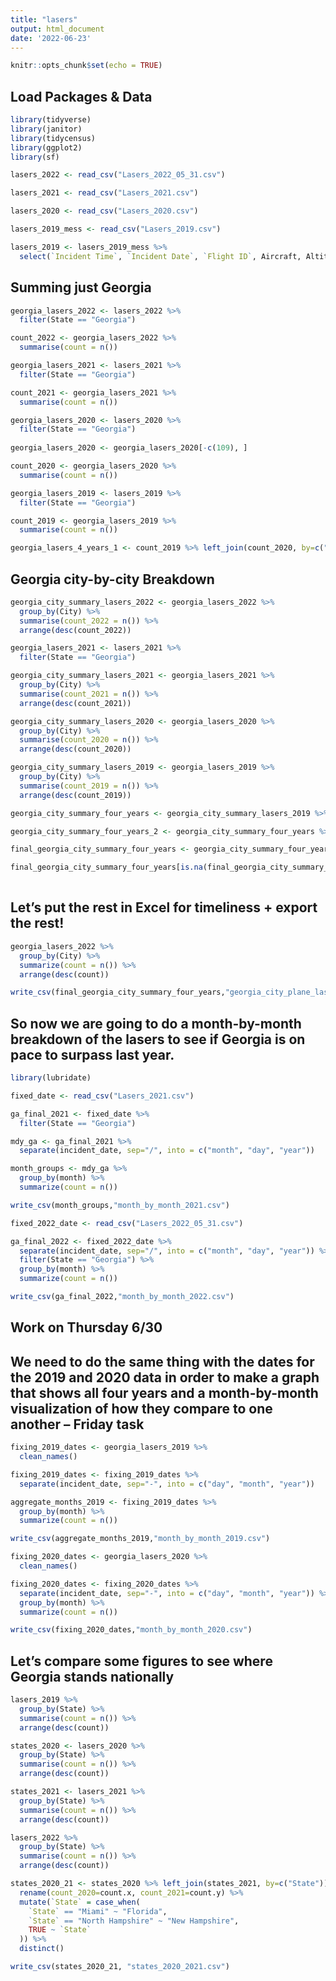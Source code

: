 ```yaml
---
title: "lasers"
output: html_document
date: '2022-06-23'
---
```


```r
knitr::opts_chunk$set(echo = TRUE)
```

## Load Packages & Data

```r

library(tidyverse)
library(janitor)
library(tidycensus)
library(ggplot2)
library(sf)

lasers_2022 <- read_csv("Lasers_2022_05_31.csv")

lasers_2021 <- read_csv("Lasers_2021.csv")

lasers_2020 <- read_csv("Lasers_2020.csv") 

lasers_2019_mess <- read_csv("Lasers_2019.csv") 

lasers_2019 <- lasers_2019_mess %>%
  select(`Incident Time`, `Incident Date`, `Flight ID`, Aircraft, Altitude, Airport, `Laser Color`, Injury, City, State)

```

## Summing just Georgia

```r

georgia_lasers_2022 <- lasers_2022 %>%
  filter(State == "Georgia")

count_2022 <- georgia_lasers_2022 %>%
  summarise(count = n())

georgia_lasers_2021 <- lasers_2021 %>%
  filter(State == "Georgia")

count_2021 <- georgia_lasers_2021 %>%
  summarise(count = n())

georgia_lasers_2020 <- lasers_2020 %>%
  filter(State == "Georgia")
  
georgia_lasers_2020 <- georgia_lasers_2020[-c(109), ]

count_2020 <- georgia_lasers_2020 %>%
  summarise(count = n())

georgia_lasers_2019 <- lasers_2019 %>%
  filter(State == "Georgia")

count_2019 <- georgia_lasers_2019 %>%
  summarise(count = n())

georgia_lasers_4_years_1 <- count_2019 %>% left_join(count_2020, by=c("count"))

```

## Georgia city-by-city Breakdown

```r

georgia_city_summary_lasers_2022 <- georgia_lasers_2022 %>%
  group_by(City) %>%
  summarise(count_2022 = n()) %>%
  arrange(desc(count_2022))

georgia_lasers_2021 <- lasers_2021 %>%
  filter(State == "Georgia")

georgia_city_summary_lasers_2021 <- georgia_lasers_2021 %>%
  group_by(City) %>%
  summarise(count_2021 = n()) %>%
  arrange(desc(count_2021))

georgia_city_summary_lasers_2020 <- georgia_lasers_2020 %>%
  group_by(City) %>%
  summarise(count_2020 = n()) %>%
  arrange(desc(count_2020))

georgia_city_summary_lasers_2019 <- georgia_lasers_2019 %>%
  group_by(City) %>%
  summarise(count_2019 = n()) %>%
  arrange(desc(count_2019))

georgia_city_summary_four_years <- georgia_city_summary_lasers_2019 %>% left_join(georgia_city_summary_lasers_2020, by=c("City"))

georgia_city_summary_four_years_2 <- georgia_city_summary_four_years %>% left_join(georgia_city_summary_lasers_2021, by=c("City"))

final_georgia_city_summary_four_years <- georgia_city_summary_four_years_2 %>% left_join(georgia_city_summary_lasers_2022, by=c("City"))

final_georgia_city_summary_four_years[is.na(final_georgia_city_summary_four_years)] <- 0
  
```

## Let's put the rest in Excel for timeliness + export the rest!

```r

georgia_lasers_2022 %>%
  group_by(City) %>%
  summarize(count = n()) %>%
  arrange(desc(count))

write_csv(final_georgia_city_summary_four_years,"georgia_city_plane_laser_breakdown.csv")

```


## So now we are going to do a month-by-month breakdown of the lasers to see if Georgia is on pace to surpass last year.

```r

library(lubridate)

fixed_date <- read_csv("Lasers_2021.csv")

ga_final_2021 <- fixed_date %>%
  filter(State == "Georgia")

mdy_ga <- ga_final_2021 %>%
  separate(incident_date, sep="/", into = c("month", "day", "year"))

month_groups <- mdy_ga %>%
  group_by(month) %>%
  summarize(count = n())

write_csv(month_groups,"month_by_month_2021.csv")

fixed_2022_date <- read_csv("Lasers_2022_05_31.csv")

ga_final_2022 <- fixed_2022_date %>%
  separate(incident_date, sep="/", into = c("month", "day", "year")) %>%
  filter(State == "Georgia") %>%
  group_by(month) %>%
  summarize(count = n())

write_csv(ga_final_2022,"month_by_month_2022.csv")

```

## Work on Thursday 6/30

## We need to do the same thing with the dates for the 2019 and 2020 data in order to make a graph that shows all four years and a month-by-month visualization of how they compare to one another -- Friday task 

```r

fixing_2019_dates <- georgia_lasers_2019 %>%
  clean_names()

fixing_2019_dates <- fixing_2019_dates %>%
  separate(incident_date, sep="-", into = c("day", "month", "year"))

aggregate_months_2019 <- fixing_2019_dates %>%
  group_by(month) %>%
  summarize(count = n())

write_csv(aggregate_months_2019,"month_by_month_2019.csv")

fixing_2020_dates <- georgia_lasers_2020 %>%
  clean_names()

fixing_2020_dates <- fixing_2020_dates %>%
  separate(incident_date, sep="-", into = c("day", "month", "year")) %>%
  group_by(month) %>%
  summarize(count = n())

write_csv(fixing_2020_dates,"month_by_month_2020.csv")

```

## Let's compare some figures to see where Georgia stands nationally


```r

lasers_2019 %>%
  group_by(State) %>%
  summarise(count = n()) %>%
  arrange(desc(count))

states_2020 <- lasers_2020 %>%
  group_by(State) %>%
  summarise(count = n()) %>%
  arrange(desc(count))

states_2021 <- lasers_2021 %>%
  group_by(State) %>%
  summarise(count = n()) %>%
  arrange(desc(count))

lasers_2022 %>%
  group_by(State) %>%
  summarise(count = n()) %>%
  arrange(desc(count))

states_2020_21 <- states_2020 %>% left_join(states_2021, by=c("State")) %>%
  rename(count_2020=count.x, count_2021=count.y) %>%
  mutate(`State` = case_when(
    `State` == "Miami" ~ "Florida",
    `State` == "North Hampshire" ~ "New Hampshire",
    TRUE ~ `State`
  )) %>%
  distinct()

write_csv(states_2020_21, "states_2020_2021.csv")

```



